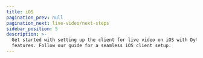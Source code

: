 ```yaml
---
title: iOS
pagination_prev: null
pagination_next: live-video/next-steps
sidebar_position: 5
description: >-
  Get started with setting up the client for live video on iOS with Dyte's
  features. Follow our guide for a seamless iOS client setup.
---
```



<Quickstart product="Live Video" />

<head>
  <title>iOS Guide</title>
  <meta
    name="description"
    content="Get started with setting up the client for live video on iOS with Dyte's features. Follow our guide for a seamless iOS client setup."
  />
</head>
